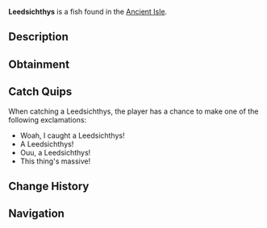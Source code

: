{{FishInfobox
|image          = Leedsichthys.png
|rarity         = Legendary
|sea            = First Sea
|location       = [[Ancient Isle]]
|sublocation    = 
|sources        = Fishing Rod
|radar_location = 
|prog_speed     = -25
|xp             = 1500
|weather        = Foggy
|time           = Day
|season         = 
|bait           = Squid
|base_weight    = 1100
|base_value     = 2200
|weight_range   = 200
|base_chance    = 0.25
|base_resil     = 30
}}
'''Leedsichthys''' is a {{Rarity|Legendary}} fish found in the [[Ancient Isle]].

== Description ==
{{Description|Leedsichthys is a colossal, plankton-feeding fish from the Jurassic period, approximately 165–150 million years ago. It is one of the largest fish ever to exist, showcasing the diversity of prehistoric marine life.|Bestiary Entry}}

== Obtainment ==
{{Description|Can be found in the waterfalls on the Ancient Isle.|Bestiary Hint}}
{{Fish Availability|
Ancient Isle/Waterfall
|top_rods      = 
Leviathan's Fang Rod\101149.54\894543.84;
Ethereal Prism Rod\86386.77\541031.53;
Seraphic Rod\82410.19\545344.18;
Trident Rod\79953.57\611895.3;
No-Life Rod\79924.81\591199.59;
Resourceful Rod\66750.02\442489.22;
Destiny Rod\72478.75\502175.18;
Heaven's Rod\64756.36\497663.04;
Free Spirit Rod\75977.73\598043.24;
Rod Of The Depths\68122.69\481796.14;
Rod Of The Forgotten Fang\76570.64\534401.55;
Rod Of The Zenith\72903.23\492778.74;
Challenger's Rod\72775.37\541323.42;
Rod Of The Exalted One\68029.45\523627.96;
Zeus Rod\64415.54\471104.72;
Verdant Shear Rod\62357.42\471999.05;
Blazebringer Rod\61328.2\448525.39;
Depthseeker Rod\57413.04\439739.36;
Avalanche Rod\51473.04\396132.61;
Volcanic Rod\50226.54\367333.11;
Steady Rod\17028.53\132905.57
|recommended   = Ethereal Prism Rod
}}

== Catch Quips ==
When catching a Leedsichthys, the player has a chance to make one of the following exclamations:
* Woah, I caught a Leedsichthys!
* A Leedsichthys!
* Ouu, a Leedsichthys!
* This thing's massive!

== Change History ==
{{Change History|{{subst:Current Version}}}}

== Navigation ==
{{Fish Navbox|Ancient Isle}}